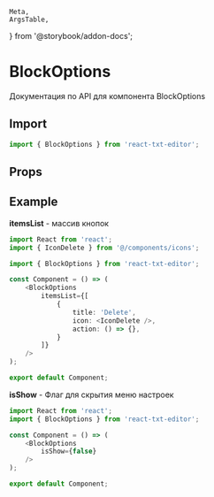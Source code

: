     Meta,
    ArgsTable,
} from '@storybook/addon-docs';


<Meta
    id="BlockOptions"
    title="Components/BlockOptions/Api"
/>

# BlockOptions

Документация по API для компонента BlockOptions

## Import

```typescript
import { BlockOptions } from 'react-txt-editor';
```

## Props

<ArgsTable of={BlockOptions}/>

## Example

**itemsList** - массив кнопок

```typescript jsx
import React from 'react';
import { IconDelete } from '@/components/icons';

import { BlockOptions } from 'react-txt-editor';

const Component = () => (
    <BlockOptions
        itemsList={[
            {
                title: 'Delete',
                icon: <IconDelete />,
                action: () => {},
            }
        ]}
    />
);

export default Component;
```


**isShow** - Флаг для скрытия меню настроек

```typescript jsx
import React from 'react';
import { BlockOptions } from 'react-txt-editor';

const Component = () => (
    <BlockOptions
        isShow={false}
    />
);

export default Component;
```
